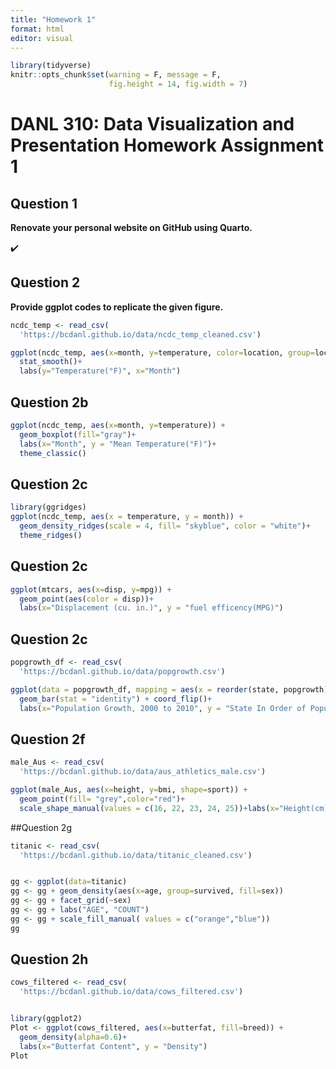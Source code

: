 ```yaml
---
title: "Homework 1"
format: html
editor: visual
---
```


```r
library(tidyverse)
knitr::opts_chunk$set(warning = F, message = F,
                      fig.height = 14, fig.width = 7)
```

# **DANL 310: Data Visualization and Presentation Homework Assignment 1**

## Question 1

**Renovate your personal website on GitHub using Quarto.**

✔️

## Question 2

**Provide ggplot codes to replicate the given figure.**

```r
ncdc_temp <- read_csv(
  'https://bcdanl.github.io/data/ncdc_temp_cleaned.csv')

ggplot(ncdc_temp, aes(x=month, y=temperature, color=location, group=location))+
  stat_smooth()+
  labs(y="Temperature(°F)", x="Month")


```

## Question 2b

```r
ggplot(ncdc_temp, aes(x=month, y=temperature)) + 
  geom_boxplot(fill="gray")+
  labs(x="Month", y = "Mean Temperature(°F)")+
  theme_classic()
```

## Question 2c

```r
library(ggridges)
ggplot(ncdc_temp, aes(x = temperature, y = month)) +
  geom_density_ridges(scale = 4, fill= "skyblue", color = "white")+
  theme_ridges()
```

## Question 2c

```r
ggplot(mtcars, aes(x=disp, y=mpg)) + 
  geom_point(aes(color = disp))+
  labs(x="Displacement (cu. in.)", y = "fuel efficency(MPG)")
```

## Question 2c

```r
popgrowth_df <- read_csv(
  'https://bcdanl.github.io/data/popgrowth.csv')

ggplot(data = popgrowth_df, mapping = aes(x = reorder(state, popgrowth), popgrowth, fill=region)) + 
  geom_bar(stat = "identity") + coord_flip()+
  labs(x="Population Growth, 2000 to 2010", y = "State In Order of Population Growth")

```

## Question 2f

```r
male_Aus <- read_csv(
  'https://bcdanl.github.io/data/aus_athletics_male.csv')

ggplot(male_Aus, aes(x=height, y=bmi, shape=sport)) +
  geom_point(fill= "grey",color="red")+
  scale_shape_manual(values = c(16, 22, 23, 24, 25))+labs(x="Height(cm)", y = "Percentage Body Fat")
```

##Question 2g

```r
titanic <- read_csv(
  'https://bcdanl.github.io/data/titanic_cleaned.csv')


gg <- ggplot(data=titanic)
gg <- gg + geom_density(aes(x=age, group=survived, fill=sex))
gg <- gg + facet_grid(~sex)
gg <- gg + labs("AGE", "COUNT")
gg <- gg + scale_fill_manual( values = c("orange","blue"))
gg
```

## Question 2h

```r
cows_filtered <- read_csv(
  'https://bcdanl.github.io/data/cows_filtered.csv')


library(ggplot2)
Plot <- ggplot(cows_filtered, aes(x=butterfat, fill=breed)) +
  geom_density(alpha=0.6)+
  labs(x="Butterfat Content", y = "Density")
Plot

```
